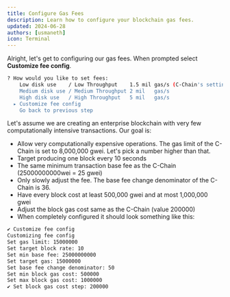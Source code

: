 ```yaml
---
title: Configure Gas Fees
description: Learn how to configure your blockchain gas fees.
updated: 2024-06-28
authors: [usmaneth]
icon: Terminal
---
```


Alright, let's get to configuring our gas fees. When prompted select **Customize fee config**.

```bash
? How would you like to set fees: 
    Low disk use    / Low Throughput    1.5 mil gas/s (C-Chain's setting)
    Medium disk use / Medium Throughput 2 mil   gas/s
    High disk use   / High Throughput   5 mil   gas/s
  ▸ Customize fee config
    Go back to previous step
```

Let's assume we are creating an enterprise blockchain with very few computationally intensive transactions. Our goal is:

- Allow very computationally expensive operations. The gas limit of the C-Chain is set to 8,000,000 gwei. Let's pick a number higher than that.
- Target producing one block every 10 seconds
- The same minimum transaction base fee as the C-Chain (25000000000wei = 25 gwei)
- Only slowly adjust the fee. The base fee change denominator of the C-Chain is 36.
- Have every block cost at least 500,000 gwei and at most 1,000,000 gwei
- Adjust the block gas cost same as the C-Chain (value 200000)
- When completely configured it should look something like this:

```bash
✔ Customize fee config
Customizing fee config
Set gas limit: 15000000
Set target block rate: 10
Set min base fee: 25000000000
Set target gas: 15000000
Set base fee change denominator: 50
Set min block gas cost: 500000
Set max block gas cost: 1000000
✔ Set block gas cost step: 200000
```
